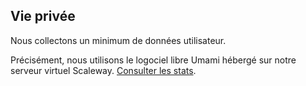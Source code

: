 ## Vie privée

Nous collectons un minimum de données utilisateur.

Précisément, nous utilisons le logociel libre Umami hébergé sur notre serveur virtuel Scaleway. [Consulter les stats](https://stats.cartes.app/share/U1iie4Fo6f5afEpc/cartes.app).
